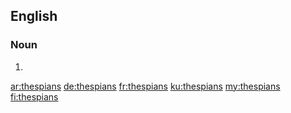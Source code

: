 {{also|Thespians}}
==English==

===Noun===
{{head|en|noun plural form}}

# {{plural of|thespian|lang=en}}

[[ar:thespians]]
[[de:thespians]]
[[fr:thespians]]
[[ku:thespians]]
[[my:thespians]]
[[fi:thespians]]